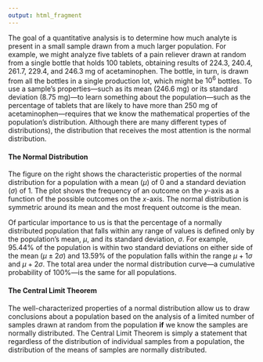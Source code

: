 ```yaml
---
output: html_fragment
---
```


<!-- The following script makes it possible to use the mhchem -->
<!-- latex package in a .Rmd file and to knit it into an .html file -->
<!-- the font size is scaled to 90% to match text -->

<!-- ```{=html} -->
<!-- <script type="text/x-mathjax-config"> -->
<!-- MathJax.Hub.Config({ -->
<!--   TeX: { -->
<!--     extensions: ["[Contrib]/mhchem/mhchem.js"] -->
<!-- } -->
<!-- }); -->
<!-- MathJax.Hub.Config({  -->
<!--         "HTML-CSS": { scale: 90 },  -->
<!--         SVG: { linebreaks: { automatic:true } },  -->
<!--  }); -->
<!-- </script> -->
<!-- ``` -->

<!-- text for introduction -->

The goal of a quantitative analysis is to determine how much analyte is present in a small sample drawn from a much larger population. For example, we might analyze five tablets of a pain reliever drawn at random from a single bottle that holds 100 tablets, obtaining results of 224.3, 240.4, 261.7, 229.4, and 246.3 mg of acetaminophen. The bottle, in turn, is drawn from all the bottles in a single production lot, which might be $10^6$ bottles. To use a sample's properties---such as its mean (246.6 mg) or its standard deviation (8.75 mg)---to learn something about the population---such as the percentage of tablets that are likely to have more than 250 mg of acetaminophen---requires that we know the mathematical properties of the population's distribution. Although there are many different types of distributions), the distribution that receives the most attention is the normal distribution.

#### The Normal Distribution

The figure on the right shows the characteristic properties of the normal distribution for a population with a mean ($\mu$) of 0 and a standard deviation ($\sigma$) of 1. The plot shows the frequency of an outcome on the *y*-axis as a function of the possible outcomes on the *x*-axis. The normal distribution is symmetric around its mean and the most frequent outcome is the mean. 

Of particular importance to us is that the percentage of a normally distributed population that falls within any range of values is defined only by the population's mean, $\mu$, and its standard deviation, $\sigma$. For example, 95.44% of the population is within two standard deviations on either side of the mean $(\mu \pm 2 \sigma)$ and 13.59% of the population falls within the range $\mu + 1 \sigma$ and $\mu + 2 \sigma$. The total area under the normal distribution curve---a cumulative probability of 100%---is the same for all populations. 

#### The Central Limit Theorem

The well-characterized properties of a normal distribution allow us to draw conclusions about a population based on the analysis of a limited number of samples drawn at random from the population **if** we know the samples are normally distributed. The Central Limit Theorem is simply a statement that regardless of the distribution of individual samples from a population, the distribution of the means of samples are normally distributed.


